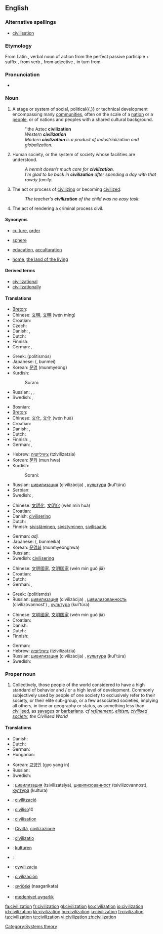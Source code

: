 {{wikipedia}}
==English==

===Alternative spellings===
* [[civilisation]]  {{qualifier|Commonwealth}}

===Etymology===
From Latin {{term|lang=la|civilizatio}}, verbal noun of action from the perfect passive participle {{term|lang=la|civilizatus}} + suffix {{term|lang=la|-io}}, from verb {{term|lang=la|civilizare}}, from adjective {{term|lang=la|civilis}}, in turn from {{term|lang=la|civis||citizen}}

===Pronunciation===
* {{audio|en-us-civilization.ogg|Audio (US)}}

===Noun===
{{en-noun}}

# A stage or system of social, political{{,}} or technical development encompassing many [[community|communities]], often on the scale of a [[nation]] or a [[people]], or of nations and peoples with a shared cultural background.
#: ''the Aztec '''civilization'''
#: ''Western '''civilization'''''
#: ''Modern '''civilization''' is a product of industrialization and globalization.''
# {{uncountable}} Human society, or the system of society whose facilities are understood.
#: ''A hermit doesn't much care for '''civilization'''.''
#: ''I'm glad to be back in '''civilization''' after spending a day with that rowdy family.''
# The act or process of [[civilize|civilizing]] or becoming [[civilize|civilized]].
#: ''The teacher's '''civilization''' of the child was no easy task.''
# {{obsolete}} The act of rendering a criminal process civil.

====Synonyms====
* {{sense|large-scale stage of societal development}} [[culture]], [[order]]
* {{sense|group of countries}} [[sphere]]
* {{sense|act of civilizing}} [[education]], [[acculturation]]
* {{sense|preferred human society}} [[home]], [[the land of the living]]

====Derived terms====
* [[civilizational]]
* [[civilizationally]]

====Translations====
{{trans-top|an advanced state of society}}
* [[Breton]]: {{t-|br|sevenadur|m|xs=Breton}}
* Chinese: [[文明]], [[文明]] (wén míng)
* Croatian: {{t|hr|civilizacija|alt=civilizácija|f}}
* Czech: {{t+|cs|civilizace|f}}
* Danish: {{t-|da|civilisation|c}}, {{t-|da|kultur|c}}
* Dutch: {{t+|nl|beschaving}}
* Finnish: {{t-|fi|sivilisaatio}}
* German: {{t-|de|Zivilisation|f}}, {{t+|de|Kultur|f}}
{{trans-mid}}
* Greek: {{t|el|πολιτισμός|m|sc=Grek}} (politismós)
* Japanese: {{Jpan|[[文明]]}} ({{Jpan|[[ぶんめい]]}}, bunmei)
* Korean: [[문명]] (munmyeong)
* Kurdish:
*: Sorani: {{t|ku|شارستانێتی|tr=shAristAneti|sc=KUchar}}
* Russian: {{t+|ru|цивилизация|f|tr=civilizácija|sc=Cyrl}}, {{t+|ru|цивилизованность|f|tr=civilizóvannost'|sc=Cyrl}}, {{t+|ru|культура|f|tr=kul'túra|sc=Cyrl}}
* Swedish: {{t-|sv|civilisation|c}}, {{t+|sv|kultur|c}}
{{trans-bottom}}

{{trans-top|a group of people or country with a common cultural background}}
* Bosnian: {{t-|bs|civilizacija}}
* [[Breton]]: {{t-|br|sevenadur|m|xs=Breton}}
* Chinese: [[文化]], [[文化]] (wén huà)
* Croatian: {{t|hr|civilizacija|alt=civilizácija|f}}
* Danish: {{t-|da|civilisation|c}}, {{t-|da|kultur|c}}
* Dutch: {{t+|nl|beschaving}}
* Finnish: {{t+|fi|kulttuuri}}, {{t-|fi|sivilisaatio}}
* German: {{t-|de|Zivilisation|f}}, {{t+|de|Kultur|f}}
{{trans-mid}}
* Hebrew: [[ציוויליזציה]] (tzivilizatzia) {{f}}
* Korean: [[문화]] (mun hwa)
* Kurdish:
*: Sorani: {{t|ku|ئاوه‌دانی|tr=AwadAni|sc=KUchar}}
* Russian: [[цивилизация]] (civilizácija) {{f}}, [[культура]] (kul'túra) {{f}}
* Serbian: {{t-|sr|civilizacija}}
* Swedish: {{t-|sv|civilisation|c}}, {{t+|sv|kultur|c}}
{{trans-bottom}}

{{trans-top|the act or state of being civilized}}
* Chinese: [[文明化]], [[文明化]] (wén mín huà)
* Croatian: {{t|hr|civiliziranost|alt=civilìzīranōst|f}}
* Danish: [[civilisering]] {{c}}
* Dutch: {{t|nl|civilisatie}}
* Finnish: [[sivistää|sivistäminen]], [[sivistyä|sivistyminen]], [[sivilisaatio]]
{{trans-mid}}
* German: {{t+|de|zivilisiert}} ''adj.''
* Japanese: {{Jpan|[[文明化]]}} ({{Jpan|[[ぶんめいか]]}}, bunmeika)
* Korean: [[문명화]] (munmyeonghwa)
* Russian: {{t+|ru|цивилизация|f|tr=civilizácija|sc=Cyrl}}
* Swedish: [[civilisering]] {{c}}
{{trans-bottom}}

{{trans-top|the achievements of communal understanding}}
* Chinese: [[文明]][[國家]], [[文明]][[国家]] (wén mín guó jiā)
* Croatian: {{t|hr|civilizacija|alt=civilizácija|f}}
* Dutch: {{t+|nl|beschaving}}
* German: {{t-|de|Zivilisation|f}}, {{t+|de|Kultur|f}}
{{trans-mid}}
* Greek: {{t|el|πολιτισμός|m|sc=Grek}} (politismós)
* Russian: [[цивилизация]] (civilizácija) {{f}}, [[цивилизованность]] (civilizóvannost') {{f}}, [[культура]] (kul'túra) {{f}}
{{trans-bottom}}

{{trans-top|preferred human society}}
* Chinese: [[文明]][[國家]], [[文明]][[国家]] (wén mín guó jiā)
* Croatian: {{t|hr|civilizacija|alt=civilizácija|f}}
* Danish: {{t-|da|civilisation|c}}
* Dutch: {{t|nl|bewoonde wereld}}
* Finnish: {{t-|fi|sivistys}}
{{trans-mid}}
* German: {{t+|de|Kultur|f}}
* Hebrew: [[ציוויליזציה]] (tzivilizatzia) {{f}}
* Russian: [[цивилизация]] (civilizácija) {{f}}, [[культура]] (kul'túra) {{f}}
* Swedish: {{t-|sv|civilisation|c}}
{{trans-bottom}}

===Proper noun===
{{en-proper noun}}

# Collectively, those people of the world considered to have a high standard of behavior and / or a high level of development. Commonly subjectively used by people of one society to exclusively refer to their society, or their elite sub-group, or a few associated societies, implying all others, in time or geography or status, as something less than [[civilise|civilised]], as [[savage|savages]] or [[barbarian|barbarians]]. ''cf [[refinement]], [[elitism]], [[civilised society]], the Civilised World''

====Translations====
{{trans-top|people of the world considered to have a high standard of behavior}}
* Danish: {{t-|da|civilisation|c}}
* Dutch: {{t+|nl|beschaving}}
* German: {{t-|de|Zivilisation|f}}
* Hungarian: {{t|hu|civilizáció}}
{{trans-mid}}
* Korean: [[교양인]] (gyo yang in)
* Russian: {{t+|ru|цивилизация|f|tr=civilizácija|sc=Cyrl}}
* Swedish: {{t-|sv|civilisation|c}}
{{trans-bottom}}

{{checktrans-top}}
<!--Please remove this section once all the words are moved to their appropriate translation table above-->
* {{ttbc|Bulgarian}}: [[цивилизация]] (tsivilizatsiya), [[цивилизованност]] (tsivilizovannost), [[култура]] (kultura)
* {{ttbc|Catalan}}: [[civilització]]
* {{ttbc|Esperanto}}: [[civiliso]]10
* {{ttbc|French}}: [[civilisation]]
{{trans-mid}}
* {{ttbc|Italian}}: [[Civiltà]], [[civilizazione]]
* {{ttbc|Latin}}: [[civilizatio]]
* {{ttbc|Norwegian}}: [[kulturen]] {{f}}
* {{ttbc|Persian}}: {{fa-Arab|[[تمدن|تمدّن]]}}
* {{ttbc|Polish}}: [[cywilizacja]]
* {{ttbc|Spanish}}: [[civilización]]
* {{ttbc|Telugu}}: [[నాగరికత]] (naagarikata)
* {{ttbc|Turkish}}: [[medeniyet]],[[uygarlık]]
{{trans-bottom}}

[[Category:Systems theory]]

[[fa:civilization]]
[[fr:civilization]]
[[gl:civilization]]
[[ko:civilization]]
[[io:civilization]]
[[id:civilization]]
[[kk:civilization]]
[[hu:civilization]]
[[ja:civilization]]
[[fi:civilization]]
[[ta:civilization]]
[[te:civilization]]
[[vi:civilization]]
[[zh:civilization]]